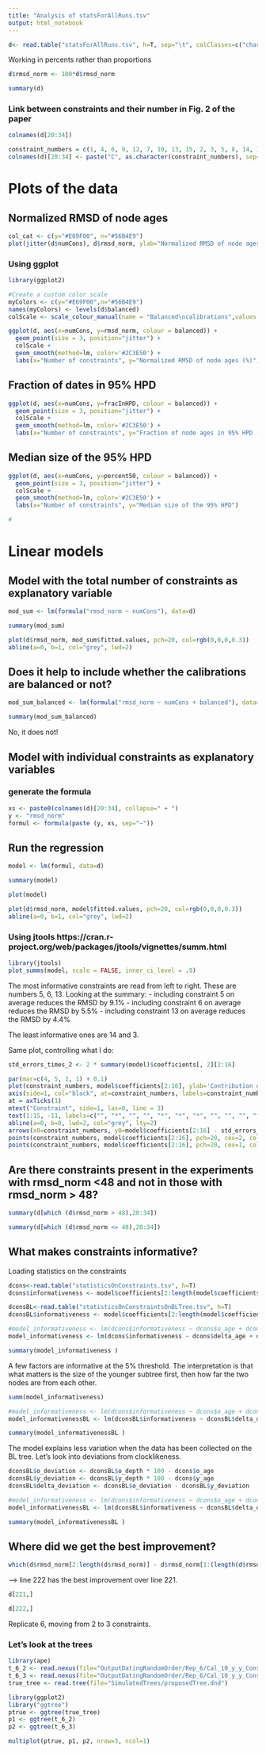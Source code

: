 ```yaml
---
title: "Analysis of statsForAllRuns.tsv"
output: html_notebook
---
```



```r
d<- read.table("statsForAllRuns.tsv", h=T, sep="\t", colClasses=c("character", "integer", "integer", "factor", "factor", rep("numeric", 14), rep("factor", 15)))
```

Working in percents rather than proportions
```r
d$rmsd_norm <- 100*d$rmsd_norm 
```


```r
summary(d)
```

### Link between constraints and their number in Fig. 2 of the paper
```r
colnames(d[20:34])
```


```r
constraint_numbers = c(1, 4, 6, 9, 12, 7, 10, 13, 15, 2, 3, 5, 8, 14, 11)
colnames(d)[20:34] <- paste("C", as.character(constraint_numbers), sep="_")
```



# Plots of the data
## Normalized RMSD of node ages
```r
col_cat <- c(y="#E69F00", n="#56B4E9")
plot(jitter(d$numCons), d$rmsd_norm, ylab="Normalized RMSD of node ages (%)", xlab="Number of constraints", col=col_cat[d$balanced], pch=20)

```

### Using ggplot
```r
library(ggplot2)

#Create a custom color scale
myColors <- c(y="#E69F00",n="#56B4E9")
names(myColors) <- levels(d$balanced)
colScale <- scale_colour_manual(name = "Balanced\ncalibrations",values = myColors)

ggplot(d, aes(x=numCons, y=rmsd_norm, colour = balanced)) + 
  geom_point(size = 3, position="jitter") + 
  colScale +
  geom_smooth(method=lm, color='#2C3E50') +
  labs(x="Number of constraints", y="Normalized RMSD of node ages (%)")
```

## Fraction of dates in 95% HPD

```r

ggplot(d, aes(x=numCons, y=fracInHPD, colour = balanced)) + 
  geom_point(size = 3, position="jitter") + 
  colScale +
  geom_smooth(method=lm, color='#2C3E50') +
  labs(x="Number of constraints", y="Fraction of node ages in 95% HPD (%)")

```


## Median size of the 95% HPD

```r

ggplot(d, aes(x=numCons, y=percent50, colour = balanced)) + 
  geom_point(size = 3, position="jitter") + 
  colScale +
  geom_smooth(method=lm, color='#2C3E50') +
  labs(x="Number of constraints", y="Median size of the 95% HPD")

# 
```


# Linear models
## Model with the total number of constraints as explanatory variable


```r
mod_sum <- lm(formula("rmsd_norm ~ numCons"), data=d)
```


```r
summary(mod_sum)
```


```r
plot(d$rmsd_norm, mod_sum$fitted.values, pch=20, col=rgb(0,0,0,0.3))
abline(a=0, b=1, col="grey", lwd=2)
```


## Does it help to include whether the calibrations are balanced or not?
```r
mod_sum_balanced <- lm(formula("rmsd_norm ~ numCons + balanced"), data=d)
```

```r
summary(mod_sum_balanced)
```

No, it does not!



## Model with individual constraints as explanatory variables

### generate the formula
```r
xs <- paste0(colnames(d)[20:34], collapse=" + ")
y <- "rmsd_norm"
formul <- formula(paste (y, xs, sep="~"))
```

## Run the regression

```r
model <- lm(formul, data=d)
```

```r
summary(model)
```

```r
plot(model)
```

```r
plot(d$rmsd_norm, model$fitted.values, pch=20, col=rgb(0,0,0,0.3))
abline(a=0, b=1, col="grey", lwd=2)
```
### Using jtools https://cran.r-project.org/web/packages/jtools/vignettes/summ.html

```r
library(jtools)
plot_summs(model, scale = FALSE, inner_ci_level = .9)
```

The most informative constraints are read from left to right. These are numbers 5, 6, 13.
Looking at the summary:
- including constraint 5 on average reduces the RMSD by 9.1%
- including constraint 6 on average reduces the RMSD by 5.5%
- including constraint 13 on average reduces the RMSD by 4.4%

The least informative ones are 14 and 3.

Same plot, controlling what I do:

```r
std_errors_times_2 <- 2 * summary(model)$coefficients[, 2][2:16]

par(mar=c(4, 5, 2, 1) + 0.1)
plot(constraint_numbers, model$coefficients[2:16], ylab='Contribution of the constraint\nto normalized RMSD', xlab='Constraint', ylim=c(-11, 2), xaxt="n")
axis(side=1, col="black", at=constraint_numbers, labels=constraint_numbers) 
at = axTicks(1)
mtext("Constraint", side=1, las=0, line = 3)
text(1:15, -11, labels=c("", "*", "", "", "*", "*", "*", "", "", "", "", "*", "*", "", ""), cex=2) 
abline(a=0, b=0, lwd=2, col="grey", lty=2)
arrows(x0=constraint_numbers, y0=model$coefficients[2:16] - std_errors_times_2, x1=constraint_numbers, y1=model$coefficients[2:16] + std_errors_times_2, code=3, angle=90, length=0.02, col="black", lwd=2)
points(constraint_numbers, model$coefficients[2:16], pch=20, cex=2, col="black")
points(constraint_numbers, model$coefficients[2:16], pch=20, cex=1, col="grey")
```


## Are there constraints present in the experiments with rmsd_norm <48 and not in those with rmsd_norm > 48?

```r
summary(d[which (d$rmsd_norm > 48),20:34])
```


```r
summary(d[which (d$rmsd_norm <= 48),20:34])
```

## What makes constraints informative?
Loading statistics on the constraints
```r
dcons<-read.table("statisticsOnConstraints.tsv", h=T)
dcons$informativeness <- model$coefficients[2:length(model$coefficients)]

dconsBL<-read.table("statisticsOnConstraintsOnBLTree.tsv", h=T)
dconsBL$informativeness <- model$coefficients[2:length(model$coefficients)]
```

```r
#model_informativeness <- lm(dcons$informativeness ~ dcons$o_age + dcons$y_age + dcons$delta_age + dcons$delta_nodes + dcons$delta_dist + dcons$across_the_root )
model_informativeness <- lm(dcons$informativeness ~ dcons$delta_age + dcons$delta_nodes + dcons$delta_dist + dcons$across_the_root +  dcons$num_leaves_younger + dcons$num_leaves_older + dcons$num_ancestors_younger + dcons$num_ancestors_older  )

summary(model_informativeness )
```

A few factors are informative at the 5% threshold. The interpretation is that what matters is the size of the younger subtree first, then how far the two nodes are from each other.

```r
summ(model_informativeness)
```


```r
#model_informativeness <- lm(dcons$informativeness ~ dcons$o_age + dcons$y_age + dcons$delta_age + dcons$delta_nodes + dcons$delta_dist + dcons$across_the_root )
model_informativenessBL <- lm(dconsBL$informativeness ~ dconsBL$delta_depth + dconsBL$delta_nodes + dconsBL$delta_dist + dconsBL$across_the_root + dconsBL$num_leaves_older + dconsBL$num_leaves_younger + dconsBL$num_ancestors_older + dconsBL$num_ancestors_younger)

summary(model_informativenessBL )
```

The model explains less variation when the data has been collected on the BL tree. Let's look into deviations from clocklikeness.

```r
dconsBL$o_deviation <- dconsBL$o_depth * 100 - dcons$o_age
dconsBL$y_deviation <- dconsBL$y_depth * 100 - dcons$y_age
dconsBL$delta_deviation <- dconsBL$o_deviation - dconsBL$y_deviation
```


```r
#model_informativeness <- lm(dcons$informativeness ~ dcons$o_age + dcons$y_age + dcons$delta_age + dcons$delta_nodes + dcons$delta_dist + dcons$across_the_root )
model_informativenessBL <- lm(dconsBL$informativeness ~ dconsBL$delta_deviation + dconsBL$delta_nodes + dconsBL$delta_dist + dconsBL$across_the_root + dconsBL$num_leaves_older + dconsBL$num_leaves_younger )

summary(model_informativenessBL )
```


## Where did we get the best improvement?
```r
which(d$rmsd_norm[2:length(d$rmsd_norm)] - d$rmsd_norm[1:(length(d$rmsd_norm)-1)] == min(d$rmsd_norm[2:length(d$rmsd_norm)] - d$rmsd_norm[1:(length(d$rmsd_norm)-1)]))
```

--> line 222 has the best improvement over line 221.
```r
d[221,]
```

```r
d[222,]

```

Replicate 6, moving from 2 to 3 constraints.

### Let's look at the trees
```r
library(ape)
t_6_2 <- read.nexus(file="OutputDatingRandomOrder/Rep_6/Cal_10_y_y_Cons_2_cons_BD_UGAMr_BL_MC3.tree")
t_6_3 <- read.nexus(file="OutputDatingRandomOrder/Rep_6/Cal_10_y_y_Cons_3_cons_BD_UGAMr_BL_MC3.tree")
true_tree <- read.tree(file="SimulatedTrees/proposedTree.dnd")

```
```r

library(ggplot2)
library("ggtree")
ptrue <- ggtree(true_tree)
p1 <- ggtree(t_6_2)
p2 <- ggtree(t_6_3)

multiplot(ptrue, p1, p2, nrow=3, ncol=1)
```
